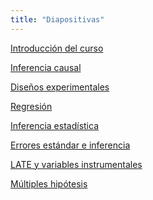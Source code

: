 ```yaml
---
title: "Diapositivas"
---
```


[Introducción del curso](./introduccion.html){target="_blank"}

[Inferencia causal](./inferencia-causal.html){target="_blank"}

[Diseños experimentales](./experimental.html){target="_blank"}

[Regresión](./regresion.html){target="_blank"}

[Inferencia estadística](./inferencia-estadistica.html){target="_blank"}

[Errores estándar e inferencia](./errores-estandar.html){target="_blank"}

[LATE y variables instrumentales](./late.html){target="_blank"}

[Múltiples hipótesis](./multiples-hipotesis.html){target="_blank"}
